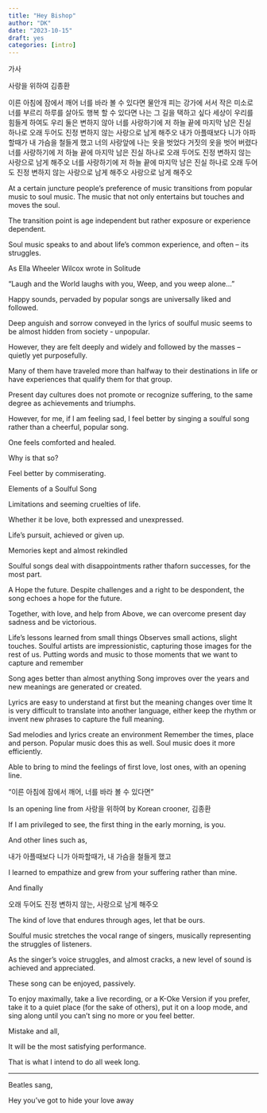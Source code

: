 ```yaml
---
title: "Hey Bishop"
author: "DK"
date: "2023-10-15"
draft: yes
categories: [intro]
---
```


가사

사랑을 위하여
김종환

이른 아침에 잠에서 깨어
너를 바라 볼 수 있다면
물안개 피는 강가에 서서
작은 미소로 너를 부르리
하루를 살아도 행복 할 수 있다면
나는 그 길을 택하고 싶다
세상이 우리를 힘들게 하여도
우리 둘은 변하지 않아
너를 사랑하기에 저 하늘 끝에
마지막 남은 진실 하나로
오래 두어도 진정 변하지 않는
사랑으로 남게 해주오
내가 아플때보다 니가 아파할때가
내 가슴을 철들게 했고
너의 사랑앞에 나는 옷을 벗었다
거짓의 옷을 벗어 버렸다
너를 사랑하기에 저 하늘 끝에
마지막 남은 진실 하나로
오래 두어도 진정 변하지 않는
사랑으로 남게 해주오
너를 사랑하기에 저 하늘 끝에
마지막 남은 진실 하나로
오래 두어도 진정 변하지 않는
사랑으로 남게 해주오
사랑으로 남게 해주오

At a certain juncture people’s preference of music transitions from popular music to soul music. The music that not only entertains but touches and moves the soul.

The transition point is age independent but rather exposure or experience dependent.

Soul music speaks to and about life’s common experience, and often – its struggles.

As Ella Wheeler Wilcox wrote in Solitude

“Laugh and the World laughs with you,
Weep, and you weep alone…”


Happy sounds, pervaded by popular songs are universally liked and followed.

Deep anguish and sorrow conveyed in the lyrics of soulful music seems to be almost hidden from society - unpopular.

However, they are felt deeply and widely and followed by the masses – quietly yet purposefully.

Many of them have traveled more than halfway to their destinations in life or have experiences that qualify them for that group.

Present day cultures does not promote or recognize suffering, to the same degree as achievements and triumphs.

However, for me, if I am feeling sad, I feel better by singing a soulful song rather than a cheerful, popular song.
  
One feels comforted and healed.

Why is that so?

Feel better by commiserating.

Elements of a Soulful Song

Limitations and seeming cruelties of life.  

Whether it be love, both expressed and unexpressed.  

Life’s pursuit, achieved or given up.  

Memories kept and almost rekindled 

Soulful songs deal with disappointments rather thaforn successes, for the most part.

A Hope  the future.
Despite challenges and a right to be despondent, the song echoes a hope for the future.

Together, with love, and help from Above, we can overcome present day sadness and be victorious.

Life’s lessons learned from small things
Observes small actions, slight touches.  Soulful artists are impressionistic, capturing those images for the rest of us.  Putting words and music to those moments that we want to capture and remember

Song ages better than almost anything
Song improves over the years and new meanings are generated or created.

Lyrics are easy to understand at first but the meaning changes over time
It is very difficult to translate into another language, either keep the rhythm or invent new phrases to capture the full meaning.


Sad melodies and lyrics create an environment
Remember the times, place and person.  Popular music does this as well.  Soul music does it more efficiently.  

Able to bring to mind the feelings of first love, lost ones, with an opening line.

“이른 아침에 잠에서 깨어, 너를 바라 볼 수 있다면”

Is an opening line from 
사랑을 위하여 by Korean crooner, 김종환

If I am privileged to see, the first thing in the early morning, is you.

And other lines such as,

내가 아플때보다 니가 아파할때가, 내 가슴을 철들게 했고

I learned to empathize and grew from your suffering rather than mine.

And finally

오래 두어도 진정 변하지 않는, 사랑으로 남게 해주오

The kind of love that endures through ages, let that be ours.

Soulful music stretches the vocal range of singers, musically representing the struggles of listeners.

As the singer’s voice struggles, and almost cracks, a new level of sound is achieved and appreciated.

These song can be enjoyed, passively.

To enjoy maximally, take a live recording, or a K-Oke Version if you prefer, take it to a quiet place (for the sake of others), put it on a loop mode, and sing along until you can’t sing no more or you feel better.

Mistake and all,

It will be the most satisfying performance.

That is what I intend to do all week long.




--- 

Beatles sang,

Hey you've got to hide your love away